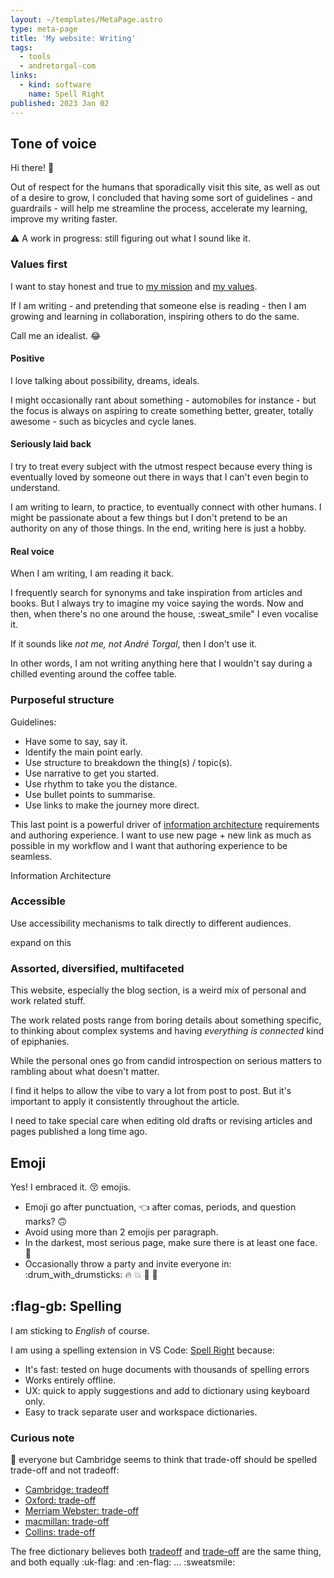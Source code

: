 ```yaml
---
layout: ~/templates/MetaPage.astro
type: meta-page
title: 'My website: Writing'
tags:
  - tools
  - andretorgal-com
links:
  - kind: software
    name: Spell Right
published: 2023 Jan 02
---
```


## Tone of voice

Hi there! :wave:

Out of respect for the humans that sporadically visit this site, as well as out of a desire to grow, I concluded that having some sort of guidelines - and guardrails - will help me streamline the process, accelerate my learning, improve my writing faster.

:warning: A work in progress: still figuring out what I sound like it.

### Values first

I want to stay honest and true to [my mission](/about/work#mission) and [my values](/about/work#values).

If I am writing - and pretending that someone else is reading - then I am growing and learning in collaboration, inspiring others to do the same.

Call me an idealist. :joy:

#### Positive

I love talking about possibility, dreams, ideals.

I might occasionally rant about something - automobiles for instance - but the focus is always on aspiring to create something better, greater, totally awesome - such as bicycles and cycle lanes.

#### Seriously laid back

I try to treat every subject with the utmost respect because every thing is eventually loved by someone out there in ways that I can't even begin to understand.

I am writing to learn, to practice, to eventually connect with other humans. I might be passionate about a few things but I don't pretend to be an authority on any of those things. In the end, writing here is just a hobby.

#### Real voice

When I am writing, I am reading it back.

I frequently search for synonyms and take inspiration from articles and books. But I always try to imagine my voice saying the words. Now and then, when there's no one around the house, :sweat_smile" I even vocalise it.

If it sounds like _not me, not André Torgal_, then I don't use it.

In other words, I am not writing anything here that I wouldn't say during a chilled eventing around the coffee table.

### Purposeful structure

Guidelines:

- Have some to say, say it.
- Identify the main point early.
- Use structure to breakdown the thing(s) / topic(s).
- Use narrative to get you started.
- Use rhythm to take you the distance.
- Use bullet points to summarise.
- Use links to make the journey more direct.

This last point is a powerful driver of [information architecture](./information-architecture) requirements and authoring experience. I want to use new page + new link as much as possible in my workflow and I want that authoring experience to be seamless.

<Todo>Information Architecture</Todo>

### Accessible

Use accessibility mechanisms to talk directly to different audiences.

<Todo>expand on this</Todo>

### Assorted, diversified, multifaceted

This website, especially the blog section, is a weird mix of personal and work related stuff.

The work related posts range from boring details about something specific, to thinking about complex systems and having _everything is connected_ kind of epiphanies.

While the personal ones go from candid introspection on serious matters to rambling about what doesn't matter.

I find it helps to allow the vibe to vary a lot from post to post. But it's important to apply it consistently throughout the article.

I need to take special care when editing old drafts or revising articles and pages published a long time ago.

## Emoji

Yes! I embraced it. :kissing_closed_eyes: emojis.

- Emoji go after punctuation, :point_left: after comas, periods, and question marks? :upside_down_face:
- Avoid using more than 2 emojis per paragraph.
- In the darkest, most serious page, make sure there is at least one face. :grimacing:
- Occasionally throw a party and invite everyone in: :drum_with_drumsticks: :fire: :boom: :dragon: :japanese_goblin:

## :flag-gb: Spelling

I am sticking to _English_ of course.

I am using a spelling extension in VS Code: [Spell Right](https://marketplace.visualstudio.com/items?itemName=ban.spellright) because:

- It's fast: tested on huge documents with thousands of spelling errors
- Works entirely offline.
- UX: quick to apply suggestions and add to dictionary using keyboard only.
- Easy to track separate user and workspace dictionaries.

### Curious note

:exploding_head: everyone but Cambridge seems to think that trade-off should be spelled trade-off and not tradeoff:

- [Cambridge: tradeoff](https://dictionary.cambridge.org/dictionary/english/trade-off)
- [Oxford: trade-off](https://www.oxfordlearnersdictionaries.com/definition/english/trade-off_2?q=tradeoff)
- [Merriam Webster: trade-off](https://www.merriam-webster.com/dictionary/trade-off)
- [macmillan: trade-off](https://www.macmillandictionary.com/dictionary/british/trade-off_2)
- [Collins: trade-off](https://www.collinsdictionary.com/dictionary/english/trade-off)

The free dictionary believes both [tradeoff](https://www.thefreedictionary.com/tradeoff) and [trade-off](https://www.thefreedictionary.com/trade-off) are the same thing, and both equally :uk-flag: and :en-flag: ... :sweatsmile:
